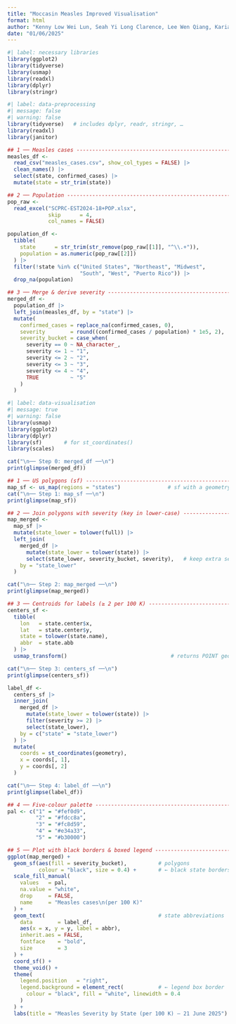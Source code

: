 ```yaml
---
title: "Moccasin Measles Improved Visualisation"
format: html
author: "Kenny Low Wei Lun, Seah Yi Long Clarence, Lee Wen Qiang, Karianne Lai Wei Xuan, Goh Jia Rui Gary, Lim Jun Jie, Toh Li En"
date: "01/06/2025"
---
```


```r
#| label: necessary libraries
library(ggplot2)
library(tidyverse)
library(usmap)
library(readxl)
library(dplyr)
library(stringr)
```

```r
#| label: data-preprocessing
#| message: false
#| warning: false
library(tidyverse)   # includes dplyr, readr, stringr, …
library(readxl)
library(janitor)

## 1 ── Measles cases -------------------------------------------------------
measles_df <-
  read_csv("measles_cases.csv", show_col_types = FALSE) |>
  clean_names() |>
  select(state, confirmed_cases) |>
  mutate(state = str_trim(state))

## 2 ── Population ----------------------------------------------------------
pop_raw <-
  read_excel("SCPRC-EST2024-18+POP.xlsx",
             skip      = 4,
             col_names = FALSE)

population_df <-
  tibble(
    state      = str_trim(str_remove(pop_raw[[1]], "^\\.+")),
    population = as.numeric(pop_raw[[2]])
  ) |>
  filter(!state %in% c("United States", "Northeast", "Midwest",
                       "South", "West", "Puerto Rico")) |>
  drop_na(population)

## 3 ── Merge & derive severity --------------------------------------------
merged_df <-
  population_df |>
  left_join(measles_df, by = "state") |>
  mutate(
    confirmed_cases = replace_na(confirmed_cases, 0),
    severity        = round((confirmed_cases / population) * 1e5, 2),
    severity_bucket = case_when(
      severity == 0 ~ NA_character_,
      severity <= 1 ~ "1",
      severity <= 2 ~ "2",
      severity <= 3 ~ "3",
      severity <= 4 ~ "4",
      TRUE          ~ "5"
    )
  )
```

```r
#| label: data-visualisation
#| message: true
#| warning: false
library(usmap)
library(ggplot2)
library(dplyr)
library(sf)       # for st_coordinates()
library(scales)

cat("\n── Step 0: merged_df ──\n")
print(glimpse(merged_df))

## 1 ── US polygons (sf) ----------------------------------------------------
map_sf <- us_map(regions = "states")               # sf with a geometry column
cat("\n── Step 1: map_sf ──\n")
print(glimpse(map_sf))

## 2 ── Join polygons with severity (key in lower-case) ---------------------
map_merged <-
  map_sf |>
  mutate(state_lower = tolower(full)) |>
  left_join(
    merged_df |>
      mutate(state_lower = tolower(state)) |>
      select(state_lower, severity_bucket, severity),   # keep extra severity
    by = "state_lower"
  )

cat("\n── Step 2: map_merged ──\n")
print(glimpse(map_merged))

## 3 ── Centroids for labels (≥ 2 per 100 K) -------------------------------
centers_sf <-
  tibble(
    lon   = state.center$x,
    lat   = state.center$y,
    state = tolower(state.name),
    abbr  = state.abb
  ) |>
  usmap_transform()                                 # returns POINT geometry

cat("\n── Step 3: centers_sf ──\n")
print(glimpse(centers_sf))

label_df <-
  centers_sf |>
  inner_join(
    merged_df |>
      mutate(state_lower = tolower(state)) |>
      filter(severity >= 2) |>
      select(state_lower),
    by = c("state" = "state_lower")
  ) |>
  mutate(
    coords = st_coordinates(geometry),
    x = coords[, 1],
    y = coords[, 2]
  )

cat("\n── Step 4: label_df ──\n")
print(glimpse(label_df))

## 4 ── Five-colour palette -------------------------------------------------
pal <- c("1" = "#fef0d9",
         "2" = "#fdcc8a",
         "3" = "#fc8d59",
         "4" = "#e34a33",
         "5" = "#b30000")

## 5 ── Plot with black borders & boxed legend --------------------------------
ggplot(map_merged) +
  geom_sf(aes(fill = severity_bucket),          # polygons
          colour = "black", size = 0.4) +       # ← black state borders
  scale_fill_manual(
    values   = pal,
    na.value = "white",
    drop     = FALSE,
    name     = "Measles cases\n(per 100 K)"
  ) +
  geom_text(                                    # state abbreviations
    data        = label_df,
    aes(x = x, y = y, label = abbr),
    inherit.aes = FALSE,
    fontface    = "bold",
    size        = 3
  ) +
  coord_sf() +
  theme_void() +
  theme(
    legend.position   = "right",
    legend.background = element_rect(           # ← legend box border
      colour = "black", fill = "white", linewidth = 0.4
    )
  ) +
  labs(title = "Measles Severity by State (per 100 K) – 21 June 2025")
```